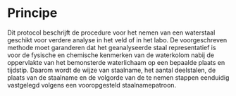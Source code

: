 # Principe

Dit protocol beschrijft de procedure voor het nemen van een waterstaal geschikt voor verdere analyse in het veld of in het labo. De voorgeschreven methode moet garanderen dat het geanalyseerde staal representatief is voor de fysische en chemische kenmerken van de waterkolom nabij de oppervlakte van het bemonsterde waterlichaam op een bepaalde plaats en tijdstip. Daarom wordt de wijze van staalname, het aantal deelstalen, de plaats van de staalname en de volgorde van de te nemen stappen eenduidig vastgelegd volgens een vooropgesteld staalnamepatroon.

